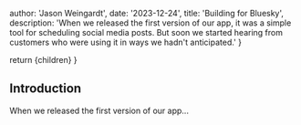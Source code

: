 

  author: 'Jason Weingardt',
  date: '2023-12-24',
  title: 'Building for Bluesky',
  description:
    'When we released the first version of our app, it was a simple tool for scheduling social media posts. But soon we started hearing from customers who were using it in ways we hadn't anticipated.'
}

  return <ArticleLayout article={article}>{children}</ArticleLayout>
}

## Introduction

When we released the first version of our app...
